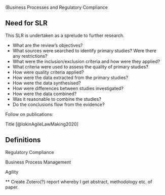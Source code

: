 (Business Processes and Regulatory Compliance

## Need for SLR

This SLR is undertaken as a sprelude to further research.

- What are the review’s objectives?
- What sources were searched to identify primary studies? Were there any restrictions?
- What were the inclusion/exclusion criteria and how were they applied? 
- What criteria were used to assess the quality of primary studies? 
- How were quality criteria applied? 
- How were the data extracted from the primary studies? 
- How were the data synthesised? 
- How were differences between studies investigated? 
- How were the data combined? 
- Was it reasonable to combine the studies? 
- Do the conclusions flow from the evidence?

Follow on publications:

Title [@lokinAgileLawMaking2020]

## Definitions

Regulatory Compliance

Business Process Management

Agility

** Create Zotero(?) report whereby I get abstract, methodology etc. of paper.